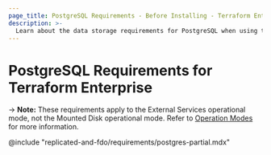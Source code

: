 ```yaml
---
page_title: PostgreSQL Requirements - Before Installing - Terraform Enterprise
description: >-
  Learn about the data storage requirements for PostgreSQL when using the external services operational mode of Terraform Enterprise.
---
```


# PostgreSQL Requirements for Terraform Enterprise

-> **Note:** These requirements apply to the External Services operational mode, not the Mounted Disk operational mode. Refer to [Operation Modes](/terraform/enterprise/flexible-deployments/install/operation-modes) for more information.

@include "replicated-and-fdo/requirements/postgres-partial.mdx"
